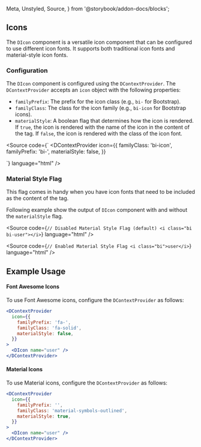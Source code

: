  Meta,
  Unstyled,
  Source,
} from '@storybook/addon-docs/blocks';

<Meta title="Design System/Examples/Icons" />

## Icons

The `DIcon` component is a versatile icon component that can be configured to use different icon fonts. It supports both traditional icon fonts and material-style icon fonts.

### Configuration

The `DIcon` component is configured using the `DContextProvider`. The `DContextProvider` accepts an `icon` object with the following properties:

- `familyPrefix`: The prefix for the icon class (e.g., `bi-` for Bootstrap).
- `familyClass`: The class for the icon family (e.g., `bi-icon` for Bootstrap icons).
- `materialStyle`: A boolean flag that determines how the icon is rendered. If `true`, the icon is rendered with the name of the icon in the content of the tag. If `false`, the icon is rendered with the class of the icon font.

<Source
  code={`
<DContextProvider
  icon={{
    familyClass: 'bi-icon',
    familyPrefix: 'bi-',
    materialStyle: false,
  }}
>
  <DIcon name="user" />
</DContextProvider>
  `}
  language="html"
/>


### Material Style Flag

This flag comes in handy when you have icon fonts that need to be included as the content of the tag.

Following example show the output of `DIcon` component with and without the `materialStyle` flag.

<Source
  code={`
  // Disabled Material Style Flag (default)
<i class="bi bi-user"></i>
  `}
  language="html"
/>

<Source
  code={`
  // Enabled Material Style Flag
<i class="bi">user</i>
  `}
  language="html"
/>


## Example Usage


#### Font Awesome Icons

To use Font Awesome icons, configure the `DContextProvider` as follows:

```jsx
<DContextProvider
  icon={{
    familyPrefix: 'fa-',
    familyClass: 'fa-solid',
    materialStyle: false,
  }}
>
  <DIcon name="user" />
</DContextProvider>
```

#### Material Icons

To use Material icons, configure the `DContextProvider` as follows:

```jsx
<DContextProvider
  icon={{
    familyPrefix: '',
    familyClass: 'material-symbols-outlined',
    materialStyle: true,
  }}
>
  <DIcon name="user" />
</DContextProvider>
```

